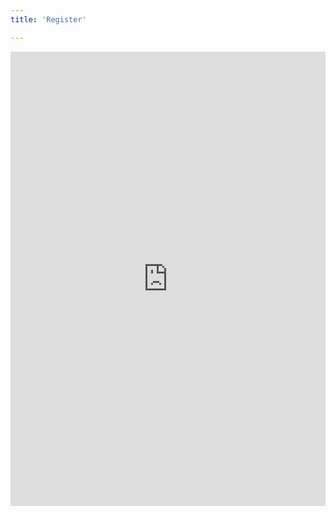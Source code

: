 ```yaml
---
title: 'Register'

---
```



<iframe 
  src="https://tally.so/embed/wdvaeo?alignLeft=1&hideTitle=1&transparentBackground=1&dynamicHeight=1" 
  width="100%" 
  height="727" 
  frameborder="0" 
  marginheight="0" 
  marginwidth="0" 
  title="Register for a VoltView account">
</iframe>




